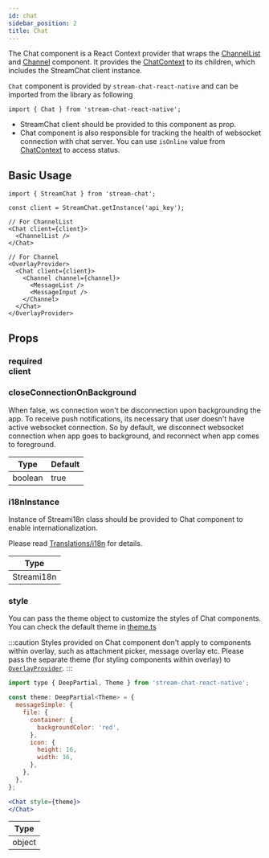 ```yaml
---
id: chat
sidebar_position: 2
title: Chat
---
```



<!-- TODO: Change to new docs -->
The Chat component is a React Context provider that wraps the [ChannelList](../channel-list) and [Channel](../channel) component. It provides the [ChatContext](../../contexts/chat-context) to its children, which includes the StreamChat client instance.

`Chat` component is provided by `stream-chat-react-native` and can be imported from the library as following

```tsx
import { Chat } from 'stream-chat-react-native';
```

- StreamChat client should be provided to this component as prop.
- Chat component is also responsible for tracking the health of websocket connection with chat server. You can use `isOnline` value from [ChatContext](../../contexts/chat-context#isonline) to access status.

## Basic Usage

```tsx
import { StreamChat } from 'stream-chat'; 

const client = StreamChat.getInstance('api_key');

// For ChannelList
<Chat client={client}>
  <ChannelList />
</Chat>

// For Channel
<OverlayProvider>
  <Chat client={client}>
    <Channel channel={channel}>
      <MessageList />
      <MessageInput />
    </Channel>
  </Chat>
</OverlayProvider>
```

## Props

### <div class="label required">required</div> **client**

<Client />

### closeConnectionOnBackground

When false, ws connection won't be disconnection upon backgrounding the app. To receive push notifications, its necessary that user doesn't have active websocket connection. So by default, we disconnect websocket connection when app goes to background, and reconnect when app comes to foreground.

| Type | Default |
| - | - |
| boolean | true |

### i18nInstance

Instance of Streami18n class should be provided to Chat component to enable internationalization.

Please read [Translations/i18n](../basics/translations#instantiation) for details.

| Type |
| - |
| Streami18n |

### style

You can pass the theme object to customize the styles of Chat components. You can check the default theme in [theme.ts](https://github.com/GetStream/stream-chat-react-native/blob/master/src/contexts/themeContext/utils/theme.ts)

:::caution
Styles provided on Chat component don't apply to components within overlay, such as attachment picker, message overlay etc. Please pass the separate theme (for styling components within overlay) to [`OverlayProvider`](../overlay-provider#value).
:::

```jsx
import type { DeepPartial, Theme } from 'stream-chat-react-native';

const theme: DeepPartial<Theme> = {
  messageSimple: {
    file: {
      container: {
        backgroundColor: 'red',
      },
      icon: {
        height: 16,
        width: 16,
      },
    },
  },
};

<Chat style={theme}>
</Chat>
```

| Type |
| - |
| object |